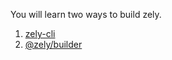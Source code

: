 You will learn two ways to build zely.

1. [zely-cli](/docs/zely-build)
2. [@zely/builder](/docs/zely-builder)
